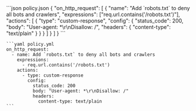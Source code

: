   <CodeGroup>
    ```json policy.json
    {
      "on_http_request": [
        {
          "name": "Add `robots.txt` to deny all bots and crawlers",
          "expressions": ["req.url.contains('/robots.txt')"],
          "actions": [
            {
              "type": "custom-response",
              "config": {
                "status_code": 200,
                "body": "User-agent: *\r\nDisallow: /",
                "headers": {
                  "content-type": "text/plain"
                }
              }
            }
          ]
        }
      ]
    }
    ```

    ```yaml policy.yml
    on_http_request:
      - name: Add `robots.txt` to deny all bots and crawlers
        expressions:
          - req.url.contains('/robots.txt')
        actions:
          - type: custom-response
            config:
              status_code: 200
              body: "User-agent: *\r\nDisallow: /"
              headers:
                content-type: text/plain
    ```

  </CodeGroup>
